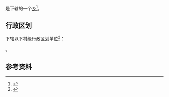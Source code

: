 {{中国乡级行政区|46/90/01/202/000}}

'''{{PAGENAMEBASE}}'''是{{PRC admin/fullname|46/90/01/202/000|3}}下辖的一个[[乡_(中华人民共和国)|乡]]<ref>{{PRC admin/ref sgc|{{PRC admin/parent|46/90/01/202/000}}}}</ref>。

== 行政区划 ==
{{PAGENAMEBASE}}下辖以下村级行政区划单位<ref>{{PRC admin/ref sgc|46/90/01/202/000}}</ref>：

{{PRC admin/children|46/90/01/202/000}}。

== 参考资料 ==
{{reflist}}

{{海南行政区划小作品}}
{{PRC admin/navcat|46/90/01/202/000}}